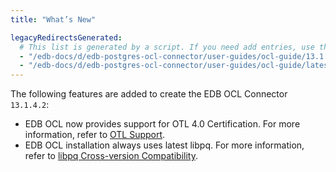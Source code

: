 ```yaml
---
title: "What’s New"

legacyRedirectsGenerated:
  # This list is generated by a script. If you need add entries, use the `legacyRedirects` key.
  - "/edb-docs/d/edb-postgres-ocl-connector/user-guides/ocl-guide/13.1.4.2/whats_new.html"
  - "/edb-docs/d/edb-postgres-ocl-connector/user-guides/ocl-guide/latest/whats_new.html"
---
```


<div id="whats_new" class="registered_link"></div>

The following features are added to create the EDB OCL Connector `13.1.4.2`:

-   EDB OCL now provides support for OTL 4.0 Certification. For more information, refer to [OTL Support](04_open_client_library/08_otl_support/#otl_support).
-   EDB OCL installation always uses latest libpq. For more information, refer to [libpq Cross-version Compatibility](03_libpq_compatibility/#libpq_compatibility).
